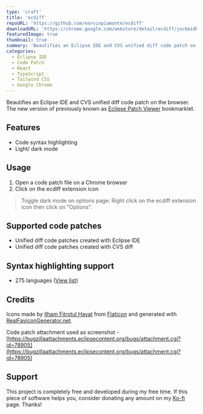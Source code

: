 ```yaml
---
type: 'craft'
title: 'ecdiff'
repoURL: 'https://github.com/earvinpiamonte/ecdiff'
downloadURL: 'https://chrome.google.com/webstore/detail/ecdiff/jockmidhjggcfnfdinaihmndknopjjij'
featuredImage: true
thumbnail: true
summary: 'Beautifies an Eclipse IDE and CVS unified diff code patch on the browser.'
categories:
  - Eclipse IDE
  - Code Patch
  - React
  - TypeScript
  - Tailwind CSS
  - Google Chrome
---
```


Beautifies an Eclipse IDE and CVS unified diff code patch on the browser. The new version of previously known as [Eclipse Patch Viewer](/craft/eclipse-patch-viewer) bookmarklet.

## Features

- Code syntax highlighting
- Light/ dark mode

## Usage

1. Open a code patch file on a Chrome browser
2. Click on the ecdiff extension icon

> Toggle dark mode on options page: Right click on the ecdiff extension icon then click on "Options".

## Supported code patches

- Unified diff code patches created with Eclipse IDE
- Unified diff code patches created with CVS diff

## Syntax highlighting support

- 275 languages ([View list](https://prismjs.com/#supported-languages))

## Credits

Icons made by [Ilham Fitrotul Hayat](https://www.flaticon.com/authors/ilham-fitrotul-hayat) from [Flaticon](www.flaticon.com) and generated with [RealFaviconGenerator.net](https://realfavicongenerator.net/).

Code patch attachment used as screenshot - [https://bugzillaattachments.eclipsecontent.org/bugs/attachment.cgi?id=78905](https://bugzillaattachments.eclipsecontent.org/bugs/attachment.cgi?id=78905)

## Support

This project is completely free and developed during my free time. If this piece of software helps you, consider donating any amount on my [Ko-fi](https://ko-fi.com/earvinpiamonte) page. Thanks!
